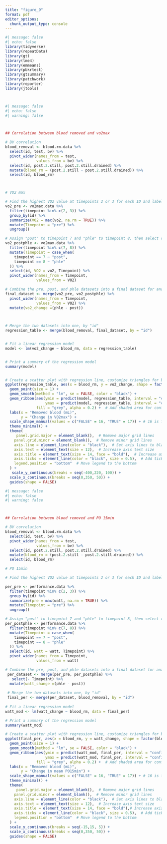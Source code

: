 ---
title: "figure_9"
format: pdf
editor_options: 
  chunk_output_type: console
---
```{r}
#| message: false
#| echo: false
library(tidyverse)
library(repeatData)
library(gt)
library(lme4)
library(emmeans)
library(pbkrtest)
library(gtsummary)
library(patchwork)
library(reporter)
library(jtools)




```

```{r}
#| message: false
#| echo: false
#| warning: false



## Correlation between blood removed and vo2max

# BV correlation
blood_removal <- blood.rm.data %>%
  select(id, test, bv) %>%
  pivot_wider(names_from = test,
              values_from = bv) %>%
  select(id, post.2.still, post.2.still.drained) %>%
  mutate(blood_rm = (post.2.still - post.2.still.drained)) %>%
  select(id, blood_rm)



# VO2 max

# Find the highest VO2 value at timepoints 2 or 3 for each ID and label it as "pre"
vo2_pre <- vo2max.data %>%
  filter(timepoint %in% c(2, 3)) %>%
  group_by(id) %>%
  summarize(VO2 = max(vo2, na.rm = TRUE)) %>%
  mutate(Timepoint = "pre") %>%
  ungroup()

# Assign "post" to timepoint 7 and "phle" to timepoint 8, then select relevant columns
vo2_postphle <- vo2max.data %>%
  filter(timepoint %in% c(7, 8)) %>%
  mutate(Timepoint = case_when(
    timepoint == 7 ~ "post",
    timepoint == 8 ~ "phle"
  )) %>%
  select(id, VO2 = vo2, Timepoint) %>% 
  pivot_wider(names_from = Timepoint,
              values_from = VO2)

# Combine the pre, post, and phle datasets into a final dataset for analysis
final_dataset <- merge(vo2_pre, vo2_postphle) %>% 
  pivot_wider(names_from = Timepoint,
              values_from = VO2) %>% 
  mutate(vo2_change =(phle - post))

  

# Merge the two datasets into one, by "id"
regression_table <- merge(blood_removal, final_dataset, by = "id")


# Fit a linear regression model
model <- lm(vo2_change ~ blood_rm, data = regression_table)


# Print a summary of the regression model
summary(model)


# Create a scatter plot with regression line, customize triangles for blood_rm = 0.00
ggplot(regression_table, aes(x = blood_rm, y = vo2_change, shape = factor(blood_rm <= 0.00))) +
  geom_point(size = 1) +
  geom_smooth(method = "lm", se = FALSE, color = "black") +
  geom_ribbon(aes(ymin = predict(model, regression_table, interval = "confidence")[, "lwr"],
                  ymax = predict(model, regression_table, interval = "confidence")[, "upr"]),
              fill = "grey", alpha = 0.2) +  # Add shaded area for confidence intervals
  labs(x = "Removed blood (mL)",
       y = "Change in VO2max") +
  scale_shape_manual(values = c("FALSE" = 16, "TRUE" = 17)) + # 16 is for circle, 17 is for triangle
  theme_minimal() +
  theme(
     panel.grid.major = element_blank(),  # Remove major grid lines
    panel.grid.minor = element_blank(),  # Remove minor grid lines
    axis.line = element_line(color = "black"),  # Set axis lines to black
    axis.text = element_text(size = 12),  # Increase axis text size
    axis.title = element_text(size = 14, face = "bold"),  # Increase axis title size and make it bold
    axis.ticks = element_line(color = "black", size = 0.5),  # Add ticks on the axis
    legend.position = "bottom"  # Move legend to the bottom
  ) +
   scale_y_continuous(breaks = seq(-400,220, 100)) +
  scale_x_continuous(breaks = seq(0,350, 50)) +
  guides(shape = FALSE)
```

```{r}
#| message: false
#| echo: false
#| warning: false



## Correlation between blood removed and PO 15min

# BV correlation 
blood_removal <- blood.rm.data %>%
  select(id, test, bv) %>%
  pivot_wider(names_from = test,
              values_from = bv) %>%
  select(id, post.2.still, post.2.still.drained) %>%
  mutate(blood_rm = (post.2.still - post.2.still.drained)) %>%
  select(id, blood_rm)

# PO 15min

# Find the highest VO2 value at timepoints 2 or 3 for each ID and label it as "pre"

per_pre <- performance.data %>%
  filter(timepoint %in% c(2, 3)) %>%
  group_by(id) %>%
  summarize(pre = max(watt, na.rm = TRUE)) %>%
  mutate(Timepoint = "pre") %>%
  ungroup()

# Assign "post" to timepoint 7 and "phle" to timepoint 8, then select relevant columns
per_postphle <- performance.data %>%
  filter(timepoint %in% c(7, 8)) %>%
  mutate(Timepoint = case_when(
    timepoint == 7 ~ "post",
    timepoint == 8 ~ "phle"
  )) %>% 
  select(id, watt = watt, Timepoint) %>% 
  pivot_wider(names_from = Timepoint,
              values_from = watt)

# Combine the pre, post, and phle datasets into a final dataset for analysis
 per_dataset <- merge(per_pre, per_postphle) %>% 
   select(- Timepoint) %>% 
  mutate(watt_change =(phle - post))
 
 # Merge the two datasets into one, by "id"
 final_per <- merge(per_dataset, blood_removal, by = "id")
 
# Fit a linear regression model
watt_mod <- lm(watt_change ~ blood_rm, data = final_per)

# Print a summary of the regression model
summary(watt_mod)

# Create a scatter plot with regression line, customize triangles for blood_rm = 0.00
ggplot(final_per, aes(x = blood_rm, y = watt_change, shape = factor(blood_rm <= 0.00))) +
  geom_point(size = 1) +
  geom_smooth(method = "lm", se = FALSE, color = "black") +
  geom_ribbon(aes(ymin = predict(watt_mod, final_per, interval = "confidence")[, "lwr"],
                  ymax = predict(watt_mod, final_per, interval = "confidence")[, "upr"]),
              fill = "grey", alpha = 0.2) +  # Add shaded area for confidence intervals
  labs(x = "Removed blood (mL)",
       y = "Change in mean PO15min") +
  scale_shape_manual(values = c("FALSE" = 16, "TRUE" = 17)) + # 16 is for circle, 17 is for triangle
  theme_minimal() +
  theme(
     panel.grid.major = element_blank(),  # Remove major grid lines
    panel.grid.minor = element_blank(),  # Remove minor grid lines
    axis.line = element_line(color = "black"),  # Set axis lines to black
    axis.text = element_text(size = 12),  # Increase axis text size
    axis.title = element_text(size = 14, face = "bold"),# Increase axis title size and make it bold
    axis.ticks = element_line(color = "black", size = 0.5),  # Add ticks on the axis
    legend.position = "bottom"  # Move legend to the bottom
  ) +
  scale_y_continuous(breaks = seq(-15,15, 5)) +
  scale_x_continuous(breaks = seq(0,350, 50)) +
  guides(shape = FALSE)

```

